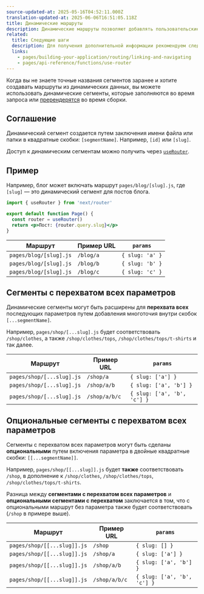 ```yaml
---
source-updated-at: 2025-05-16T04:52:11.000Z
translation-updated-at: 2025-06-06T16:51:05.118Z
title: Динамические маршруты
description: Динамические маршруты позволяют добавлять пользовательские параметры в URL. Узнайте, как создавать динамические маршруты и подробнее о них.
related:
  title: Следующие шаги
  description: Для получения дополнительной информации рекомендуем следующие разделы
  links:
    - pages/building-your-application/routing/linking-and-navigating
    - pages/api-reference/functions/use-router
---
```


Когда вы не знаете точные названия сегментов заранее и хотите создавать маршруты из динамических данных, вы можете использовать динамические сегменты, которые заполняются во время запроса или [пререндерятся](/docs/pages/building-your-application/data-fetching/get-static-paths) во время сборки.

## Соглашение

Динамический сегмент создается путем заключения имени файла или папки в квадратные скобки: `[segmentName]`. Например, `[id]` или `[slug]`.

Доступ к динамическим сегментам можно получить через [`useRouter`](/docs/pages/api-reference/functions/use-router).

## Пример

Например, блог может включать маршрут `pages/blog/[slug].js`, где `[slug]` — это динамический сегмент для постов блога.

```jsx
import { useRouter } from 'next/router'

export default function Page() {
  const router = useRouter()
  return <p>Пост: {router.query.slug}</p>
}
```

| Маршрут                | Пример URL  | `params`        |
| ---------------------- | ----------- | --------------- |
| `pages/blog/[slug].js` | `/blog/a`   | `{ slug: 'a' }` |
| `pages/blog/[slug].js` | `/blog/b`   | `{ slug: 'b' }` |
| `pages/blog/[slug].js` | `/blog/c`   | `{ slug: 'c' }` |

## Сегменты с перехватом всех параметров

Динамические сегменты могут быть расширены для **перехвата всех** последующих параметров путем добавления многоточия внутри скобок `[...segmentName]`.

Например, `pages/shop/[...slug].js` будет соответствовать `/shop/clothes`, а также `/shop/clothes/tops`, `/shop/clothes/tops/t-shirts` и так далее.

| Маршрут                     | Пример URL   | `params`                    |
| ------------------------- | ------------- | --------------------------- |
| `pages/shop/[...slug].js` | `/shop/a`     | `{ slug: ['a'] }`           |
| `pages/shop/[...slug].js` | `/shop/a/b`   | `{ slug: ['a', 'b'] }`      |
| `pages/shop/[...slug].js` | `/shop/a/b/c` | `{ slug: ['a', 'b', 'c'] }` |

## Опциональные сегменты с перехватом всех параметров

Сегменты с перехватом всех параметров могут быть сделаны **опциональными** путем включения параметра в двойные квадратные скобки: `[[...segmentName]]`.

Например, `pages/shop/[[...slug]].js` будет **также** соответствовать `/shop`, в дополнение к `/shop/clothes`, `/shop/clothes/tops`, `/shop/clothes/tops/t-shirts`.

Разница между **сегментами с перехватом всех параметров** и **опциональными сегментами с перехватом** заключается в том, что с опциональными маршрут без параметра также будет соответствовать (`/shop` в примере выше).

| Маршрут                       | Пример URL   | `params`                    |
| --------------------------- | ------------- | --------------------------- |
| `pages/shop/[[...slug]].js` | `/shop`       | `{ slug: [] }`              |
| `pages/shop/[[...slug]].js` | `/shop/a`     | `{ slug: ['a'] }`           |
| `pages/shop/[[...slug]].js` | `/shop/a/b`   | `{ slug: ['a', 'b'] }`      |
| `pages/shop/[[...slug]].js` | `/shop/a/b/c` | `{ slug: ['a', 'b', 'c'] }` |